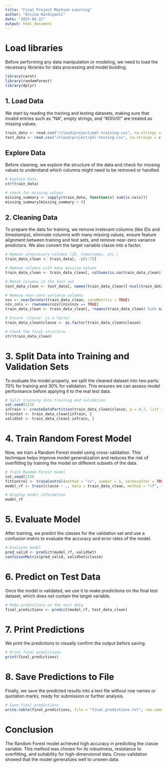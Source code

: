 ```yaml
---
title: "Final Project Machine Learning"
author: "Alvina Hardiyanti"
date: "2025-04-22"
output: html_document
---
```


# Load libraries
Before performing any data manipulation or modeling, we need to load the necessary libraries for data processing and model building.
```r
library(caret)
library(randomForest)
library(dplyr)
```

## 1. Load Data
We start by reading the training and testing datasets, making sure that invalid entries such as "NA", empty strings, and "#DIV/0!" are treated as missing values.
```r
train_data <- read.csv("/cloud/project/pml-training.csv", na.strings = c("NA", "", "#DIV/0!"))
test_data <- read.csv("/cloud/project/pml-testing.csv", na.strings = c("NA", "", "#DIV/0!"))
```

## Explore Data
Before cleaning, we explore the structure of the data and check for missing values to understand which columns might need to be removed or handled.
```r
# Explore Data
str(train_data)

# check for missing values
missing_summary <- sapply(train_data, function(x) sum(is.na(x)))
missing_summary[missing_summary > 0]
```

## 2. Cleaning Data
To prepare the data for training, we remove irrelevant columns (like IDs and timestamps), eliminate columns with many missing values, ensure feature alignment between training and test sets, and remove near-zero variance predictors. We also convert the target variable classe into a factor.
```r
# Remove unnecessary columns (ID, timestamps, etc.)
train_data_clean <- train_data[, -c(1:7)]

# Remove columns with many missing values
train_data_clean <- train_data_clean[, colSums(is.na(train_data_clean)) == 0]

# Match columns in the test set
test_data_clean <- test_data[, names(train_data_clean)[-ncol(train_data_clean)]]

# Remove near-zero variance columns
nzv <- nearZeroVar(train_data_clean, saveMetrics = TRUE)
nzv_cols <- rownames(nzv)[nzv$nzv == TRUE]
train_data_clean <- train_data_clean[, !names(train_data_clean) %in% nzv_cols]

# Ensure 'classe' is a factor
train_data_clean$classe <- as.factor(train_data_clean$classe)

# Check the final structure
str(train_data_clean)
```

# 3. Split Data into Training and Validation Sets
To evaluate the model properly, we split the cleaned dataset into two parts: 70% for training and 30% for validation. This ensures we can assess model performance before applying it to the real test data.
```r
# Split training into training and validation
set.seed(123)
inTrain <- createDataPartition(train_data_clean$classe, p = 0.7, list = FALSE)
trainSet <- train_data_clean[inTrain, ]
validSet <- train_data_clean[-inTrain, ]
```

# 4. Train Random Forest Model
Now, we train a Random Forest model using cross-validation. This technique helps improve model generalization and reduces the risk of overfitting by training the model on different subsets of the data.
```r
# Train Random Forest model
set.seed(123)
fitControl <- trainControl(method = "cv", number = 5, verboseIter = TRUE)
model_rf <- train(classe ~ ., data = train_data_clean, method = "rf", trControl = fitControl, ntree = 100)

# Display model information
model_rf
```

# 5. Evaluate Model
After training, we predict the classes for the validation set and use a confusion matrix to evaluate the accuracy and error rates of the model.
```r
# Evaluate model
pred_valid <- predict(model_rf, validSet)
confusionMatrix(pred_valid, validSet$classe)
```

# 6. Predict on Test Data
Once the model is validated, we use it to make predictions on the final test dataset, which does not contain the target variable.
```r
# Make predictions on the test data
final_predictions <- predict(model_rf, test_data_clean)
```

# 7. Print Predictions
We print the predictions to visually confirm the output before saving.
```r
# Print final predictions
print(final_predictions)
```

# 8. Save Predictions to File
Finally, we save the predicted results into a text file without row names or quotation marks, ready for submission or further analysis.
```r
# Save final predictions
write.table(final_predictions, file = "final_predictions.txt", row.names = FALSE, quote = FALSE)
```

# Conclusion
The Random Forest model achieved high accuracy in predicting the classe variable. This method was chosen for its robustness, resistance to overfitting, and suitability for high-dimensional data. Cross-validation showed that the model generalizes well to unseen data.
